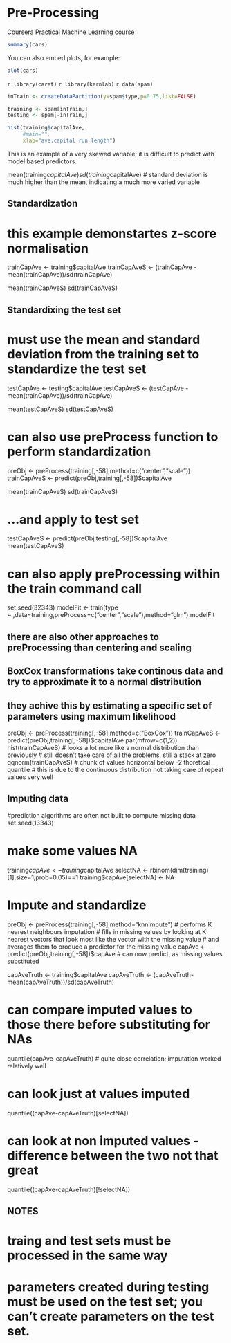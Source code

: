 Pre-Processing
========================================================

Coursera Practical Machine Learning course


```r
summary(cars)
```

You can also embed plots, for example:

```r
plot(cars)
```


`r library(caret)`
`r library(kernlab)`
`r data(spam)`

```r
inTrain <- createDataPartition(y=spam$type,p=0.75,list=FALSE)

training <- spam[inTrain,]
testing <- spam[-inTrain,]

hist(training$capitalAve,
     #main="",
     xlab="ave.capital run length")
```
This is an example of a very skewed variable; it is difficult to predict with model based predictors.

mean(training$capitalAve)
sd(training$capitalAve)
# standard deviation is much higher than the mean, indicating a much more varied variable

## Standardization
# this example demonstartes z-score normalisation
trainCapAve <- training$capitalAve
trainCapAveS <- (trainCapAve - mean(trainCapAve))/sd(trainCapAve)

mean(trainCapAveS)
sd(trainCapAveS)

## Standardixing the test set
# must use the mean and standard deviation from the training set to standardize the test set
testCapAve <- testing$capitalAve
testCapAveS <- (testCapAve - mean(trainCapAve))/sd(trainCapAve)

mean(testCapAveS)
sd(testCapAveS)

# can also use preProcess function to perform standardization
preObj <- preProcess(training[,-58],method=c("center","scale"))
trainCapAveS <- predict(preObj,training[,-58])$capitalAve

mean(trainCapAveS)
sd(trainCapAveS)

# ...and apply to test set
testCapAveS <- predict(preObj,testing[,-58])$capitalAve
mean(testCapAveS)

# can also apply preProcessing within the train command call
set.seed(32343)
modelFit <- train(type ~.,data=training,preProcess=c("center","scale"),method="glm")
modelFit

## there are also other approaches to preProcessing than centering and scaling
## BoxCox transformations take continous data and try to approximate it to a normal distribution
## they achive this by estimating a specific set of parameters using maximum likelihood
preObj <- preProcess(training[,-58],method=c("BoxCox"))
trainCapAveS <- predict(preObj,training[,-58])$capitalAve
par(mfrow=c(1,2))
hist(trainCapAveS)
# looks a lot more like a normal distribution than previously
# still doesn't take care of all the problems, still a stack at zero
qqnorm(trainCapAveS)
# chunk of values horizontal below -2 thoretical quantile
# this is due to the continuous distribution not taking care of repeat values very well

## Imputing data
#prediction algorithms are often not built to compute missing data
set.seed(13343)

# make some values NA
training$capAve <- training$capitalAve
selectNA <- rbinom(dim(training)[1],size=1,prob=0.05)==1
training$capAve[selectNA] <- NA

# Impute and standardize
preObj <- preProcess(training[,-58],method="knnImpute")
# performs K nearest neighbours imputation
# fills in missing values by looking at K nearest vectors that look most like the vector with the missing value
# and averages them to produce a predictor for the missing value
capAve <- predict(preObj,training[,-58])$capAve
# can now predict, as missing values substituted

capAveTruth <- training$capitalAve
capAveTruth <- (capAveTruth-mean(capAveTruth))/sd(capAveTruth)

# can compare imputed values to those there before substituting for NAs
quantile(capAve-capAveTruth)
# quite close correlation; imputation worked relatively well

# can look just at values imputed
quantile((capAve-capAveTruth)[selectNA])

# can look at non imputed values - difference between the two not that great
quantile((capAve-capAveTruth)[!selectNA])


## NOTES

# traing and test sets must be processed in the same way
# parameters created during testing must be used on the test set; you can't create parameters on the test set.











